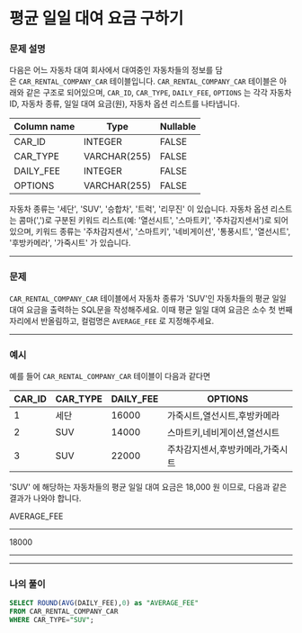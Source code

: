 # 평균 일일 대여 요금 구하기

### **문제 설명**

다음은 어느 자동차 대여 회사에서 대여중인 자동차들의 정보를 담은 `CAR_RENTAL_COMPANY_CAR` 테이블입니다. `CAR_RENTAL_COMPANY_CAR` 테이블은 아래와 같은 구조로 되어있으며, `CAR_ID`, `CAR_TYPE`, `DAILY_FEE`, `OPTIONS` 는 각각 자동차 ID, 자동차 종류, 일일 대여 요금(원), 자동차 옵션 리스트를 나타냅니다.

| Column name | Type | Nullable |
| --- | --- | --- |
| CAR_ID | INTEGER | FALSE |
| CAR_TYPE | VARCHAR(255) | FALSE |
| DAILY_FEE | INTEGER | FALSE |
| OPTIONS | VARCHAR(255) | FALSE |

자동차 종류는 '세단', 'SUV', '승합차', '트럭', '리무진' 이 있습니다. 자동차 옵션 리스트는 콤마(',')로 구분된 키워드 리스트(예: '열선시트', '스마트키', '주차감지센서')로 되어있으며, 키워드 종류는 '주차감지센서', '스마트키', '네비게이션', '통풍시트', '열선시트', '후방카메라', '가죽시트' 가 있습니다.

---

### 문제

`CAR_RENTAL_COMPANY_CAR` 테이블에서 자동차 종류가 'SUV'인 자동차들의 평균 일일 대여 요금을 출력하는 SQL문을 작성해주세요. 이때 평균 일일 대여 요금은 소수 첫 번째 자리에서 반올림하고, 컬럼명은 `AVERAGE_FEE` 로 지정해주세요.

---

### 예시

예를 들어 `CAR_RENTAL_COMPANY_CAR` 테이블이 다음과 같다면

| CAR_ID | CAR_TYPE | DAILY_FEE | OPTIONS |
| --- | --- | --- | --- |
| 1 | 세단 | 16000 | 가죽시트,열선시트,후방카메라 |
| 2 | SUV | 14000 | 스마트키,네비게이션,열선시트 |
| 3 | SUV | 22000 | 주차감지센서,후방카메라,가죽시트 |

'SUV' 에 해당하는 자동차들의 평균 일일 대여 요금은 18,000 원 이므로, 다음과 같은 결과가 나와야 합니다.

AVERAGE_FEE

---

18000

---

---

### 나의 풀이

```sql
SELECT ROUND(AVG(DAILY_FEE),0) as "AVERAGE_FEE"
FROM CAR_RENTAL_COMPANY_CAR
WHERE CAR_TYPE="SUV";
```